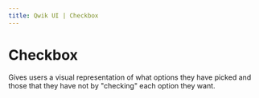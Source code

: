 ```yaml
---
title: Qwik UI | Checkbox
---
```



<StatusBanner status={statusByComponent.headless.Select} />

# Checkbox

Gives users a visual representation of what options they have picked and those that they have not by "checking" each option they want.

<Showcase name="hero" />
<Showcase name="pizza" />
